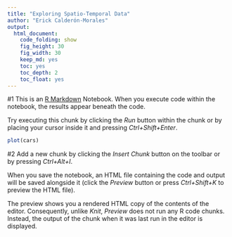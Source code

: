 ```yaml
---
title: "Exploring Spatio-Temporal Data"
author: "Erick Calderón-Morales"
output: 
  html_document:
    code_folding: show
    fig_height: 30
    fig_width: 30
    keep_md: yes
    toc: yes
    toc_depth: 2
    toc_float: yes
---
```


#1
This is an [R Markdown](http://rmarkdown.rstudio.com) Notebook. When you execute code within the notebook, the results appear beneath the code. 

Try executing this chunk by clicking the *Run* button within the chunk or by placing your cursor inside it and pressing *Ctrl+Shift+Enter*. 

```r
plot(cars)
```

#2
Add a new chunk by clicking the *Insert Chunk* button on the toolbar or by pressing *Ctrl+Alt+I*.

When you save the notebook, an HTML file containing the code and output will be saved alongside it (click the *Preview* button or press *Ctrl+Shift+K* to preview the HTML file).

The preview shows you a rendered HTML copy of the contents of the editor. Consequently, unlike *Knit*, *Preview* does not run any R code chunks. Instead, the output of the chunk when it was last run in the editor is displayed.
